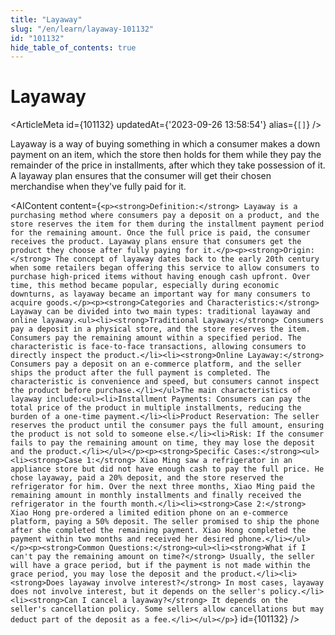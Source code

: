 ```yaml
---
title: "Layaway"
slug: "/en/learn/layaway-101132"
id: "101132"
hide_table_of_contents: true
---
```



# Layaway

<ArticleMeta id={101132} updatedAt={'2023-09-26 13:58:54'} alias={`[]`} />
<div className='border-solid border-b border-t-0 my-4 border-[var(--ifm-color-gray-300)]' />

Layaway is a way of buying something in which a consumer makes a down payment on an item, which the store then holds for them while they pay the remainder of the price in installments, after which they take possession of it. A layaway plan ensures that the consumer will get their chosen merchandise when they've fully paid for it.

<AIContent content={`<p><strong>Definition:</strong> Layaway is a purchasing method where consumers pay a deposit on a product, and the store reserves the item for them during the installment payment period for the remaining amount. Once the full price is paid, the consumer receives the product. Layaway plans ensure that consumers get the product they choose after fully paying for it.</p><p><strong>Origin:</strong> The concept of layaway dates back to the early 20th century when some retailers began offering this service to allow consumers to purchase high-priced items without having enough cash upfront. Over time, this method became popular, especially during economic downturns, as layaway became an important way for many consumers to acquire goods.</p><p><strong>Categories and Characteristics:</strong> Layaway can be divided into two main types: traditional layaway and online layaway.<ul><li><strong>Traditional Layaway:</strong> Consumers pay a deposit in a physical store, and the store reserves the item. Consumers pay the remaining amount within a specified period. The characteristic is face-to-face transactions, allowing consumers to directly inspect the product.</li><li><strong>Online Layaway:</strong> Consumers pay a deposit on an e-commerce platform, and the seller ships the product after the full payment is completed. The characteristic is convenience and speed, but consumers cannot inspect the product before purchase.</li></ul>The main characteristics of layaway include:<ul><li>Installment Payments: Consumers can pay the total price of the product in multiple installments, reducing the burden of a one-time payment.</li><li>Product Reservation: The seller reserves the product until the consumer pays the full amount, ensuring the product is not sold to someone else.</li><li>Risk: If the consumer fails to pay the remaining amount on time, they may lose the deposit and the product.</li></ul></p><p><strong>Specific Cases:</strong><ul><li><strong>Case 1:</strong> Xiao Ming saw a refrigerator in an appliance store but did not have enough cash to pay the full price. He chose layaway, paid a 20% deposit, and the store reserved the refrigerator for him. Over the next three months, Xiao Ming paid the remaining amount in monthly installments and finally received the refrigerator in the fourth month.</li><li><strong>Case 2:</strong> Xiao Hong pre-ordered a limited edition phone on an e-commerce platform, paying a 50% deposit. The seller promised to ship the phone after she completed the remaining payment. Xiao Hong completed the payment within two months and received her desired phone.</li></ul></p><p><strong>Common Questions:</strong><ul><li><strong>What if I can't pay the remaining amount on time?</strong> Usually, the seller will have a grace period, but if the payment is not made within the grace period, you may lose the deposit and the product.</li><li><strong>Does layaway involve interest?</strong> In most cases, layaway does not involve interest, but it depends on the seller's policy.</li><li><strong>Can I cancel a layaway?</strong> It depends on the seller's cancellation policy. Some sellers allow cancellations but may deduct part of the deposit as a fee.</li></ul></p>`} id={101132} />
